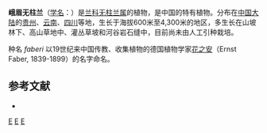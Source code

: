 {{Speciesbox
| genus = Amitostigma
| species = faberi
| authority = (Rolfe) Schltr., 1919
}}

'''峨眉无柱兰'''（[[学名|学名]]：{{lang|la|''Amitostigma faberi''}}）是[[兰科|兰科]][[无柱兰属|无柱兰属]]的植物，是中国的特有植物。分布在[[中国大陆|中国大陆]]的[[贵州|贵州]]、[[云南|云南]]、[[四川|四川]]等地，生长于海拔600米至4,300米的地区，多生长在山坡林下、高山草地中、灌丛草坡和河谷岩石缝中，目前尚未由人工引种栽培。

种名 ''faberi'' 以19世纪来中国传教、收集植物的德国植物学家[[花之安|花之安]]（Ernst Faber, 1839-1899）的名字命名。

== 参考文献 ==
<div class="references-small">
* {{cite web| url =http://www.bioinfo.cn/db05/KmzwSpecies.php?action=view&id=14260| title =峨眉无柱兰| work =《中国高等植物数据库全库》| publisher =中国科学院微生物研究所| author =昆明植物研究所| accessdate =2009-02-24| deadurl =yes| archiveurl =https://web.archive.org/web/20160305102601/http://www.bioinfo.cn/db05/KmzwSpecies.php?action=view&id=14260| archivedate =2016-03-05}}
</div>
{{Taxonbar|from=Q11051742}}

[[Category:无柱兰属|E]]
[[Category:1919年描述的植物|E]]
[[Category:中国特有植物|E]]
